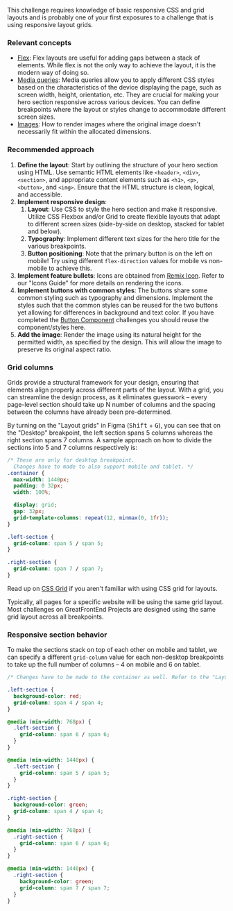 This challenge requires knowledge of basic responsive CSS and grid layouts and is probably one of your first exposures to a challenge that is using responsive layout grids.

### Relevant concepts

- [Flex](https://css-tricks.com/snippets/css/a-guide-to-flexbox/): Flex layouts are useful for adding gaps between a stack of elements. While flex is not the only way to achieve the layout, it is the modern way of doing so.
- [Media queries](https://developer.mozilla.org/en-US/docs/Web/CSS/CSS_media_queries/Using_media_queries): Media queries allow you to apply different CSS styles based on the characteristics of the device displaying the page, such as screen width, height, orientation, etc. They are crucial for making your hero section responsive across various devices. You can define breakpoints where the layout or styles change to accommodate different screen sizes.
- [Images](https://developer.mozilla.org/en-US/docs/Learn/HTML/Multimedia_and_embedding/Images_in_HTML): How to render images where the original image doesn't necessarily fit within the allocated dimensions.

### Recommended approach

1. **Define the layout**: Start by outlining the structure of your hero section using HTML. Use semantic HTML elements like `<header>`, `<div>`, `<section>`, and appropriate content elements such as `<h1>`, `<p>`, `<button>`, and `<img>`. Ensure that the HTML structure is clean, logical, and accessible.
2. **Implement responsive design**:
   1. **Layout**: Use CSS to style the hero section and make it responsive. Utilize CSS Flexbox and/or Grid to create flexible layouts that adapt to different screen sizes (side-by-side on desktop, stacked for tablet and below).
   2. **Typography**: Implement different text sizes for the hero title for the various breakpoints.
   3. **Button positioning**: Note that the primary button is on the left on mobile! Try using different `flex-direction` values for mobile vs non-mobile to achieve this.
3. **Implement feature bullets**: Icons are obtained from [Remix Icon](https://remixicon.com). Refer to our "Icons Guide" for more details on rendering the icons.
4. **Implement buttons with common styles**: The buttons share some common styling such as typography and dimensions. Implement the styles such that the common styles can be reused for the two buttons yet allowing for differences in background and text color. If you have completed the [Button Component](/projects/challenges/button-component) challenges you should reuse the component/styles here.
5. **Add the image**: Render the image using its natural height for the permitted width, as specified by the design. This will allow the image to preserve its original aspect ratio.

### Grid columns

Grids provide a structural framework for your design, ensuring that elements align properly across different parts of the layout. With a grid, you can streamline the design process, as it eliminates guesswork – every page-level section should take up N number of columns and the spacing between the columns have already been pre-determined.

By turning on the "Layout grids" in Figma (<kbd>Shift</kbd> + <kbd>G</kbd>), you can see that on the "Desktop" breakpoint, the left section spans 5 columns whereas the right section spans 7 columns. A sample approach on how to divide the sections into 5 and 7 columns respectively is:

```css
/* These are only for desktop breakpoint.
  Changes have to made to also support mobile and tablet. */
.container {
  max-width: 1440px;
  padding: 0 32px;
  width: 100%;

  display: grid;
  gap: 32px;
  grid-template-columns: repeat(12, minmax(0, 1fr));
}

.left-section {
  grid-column: span 5 / span 5;
}

.right-section {
  grid-column: span 7 / span 7;
}
```

Read up on [CSS Grid](https://css-tricks.com/snippets/css/complete-guide-grid/) if you aren't familiar with using CSS grid for layouts.

Typically, all pages for a specific website will be using the same grid layout. Most challenges on GreatFrontEnd Projects are designed using the same grid layout across all breakpoints.

### Responsive section behavior

To make the sections stack on top of each other on mobile and tablet, we can specify a different `grid-column` value for each non-desktop breakpoints to take up the full number of columns – 4 on mobile and 6 on tablet.

```css
/* Changes have to be made to the container as well. Refer to the "Layout grid" guide. */

.left-section {
  background-color: red;
  grid-column: span 4 / span 4;
}

@media (min-width: 768px) {
  .left-section {
    grid-column: span 6 / span 6;
  }
}

@media (min-width: 1440px) {
  .left-section {
    grid-column: span 5 / span 5;
  }
}

.right-section {
  background-color: green;
  grid-column: span 4 / span 4;
}

@media (min-width: 768px) {
  .right-section {
    grid-column: span 6 / span 6;
  }
}

@media (min-width: 1440px) {
  .right-section {
    background-color: green;
    grid-column: span 7 / span 7;
  }
}
```
